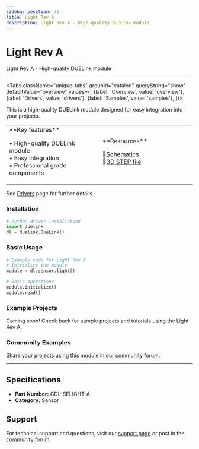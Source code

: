 ```yaml
---
sidebar_position: 73
title: Light Rev A
description: Light Rev A - High-quality DUELink module
---
```



# Light Rev A

<ProductImageSelector 
  partNumber="selight-a"
  productName="Light Rev A"
/>

Light Rev A - High-quality DUELink module

---

<Tabs className="unique-tabs" groupid="catalog" queryString="show" defaultValue="overview"
  values={[
    {label: 'Overview', value: 'overview'},
    {label: 'Drivers', value: 'drivers'},
    {label: 'Samples', value: 'samples'},
  ]}>

<TabItem value="overview">

This is a high-quality DUELink module designed for easy integration into your projects.

<table><td width='50%'>
**Key features**

• High-quality DUELink module<br/>
• Easy integration<br/>
• Professional grade components<br/>

</td><td width='50%'>
**Resources**
 
📄[Schematics](/sch/selight-a.pdf)<br/>
🔩[3D STEP file](/3d/selight-a.step)<br/>

</td></table>

</TabItem>

<TabItem value="drivers">

See [Drivers](../../engine/drivers) page for further details.

### Installation

```python
# Python driver installation
import duelink
dl = duelink.DueLink()
```

### Basic Usage

```python
# Example code for Light Rev A
# Initialize the module
module = dl.sensor.light()

# Basic operations
module.initialize()
module.read()
```

</TabItem>

<TabItem value="samples">

### Example Projects

Coming soon! Check back for sample projects and tutorials using the Light Rev A.

### Community Examples

Share your projects using this module in our [community forum](https://forums.ghielectronics.com).

</TabItem>

</Tabs>

---

## Specifications

- **Part Number:** GDL-SELIGHT-A
- **Category:** Sensor

## Support

For technical support and questions, visit our [support page](../../support) or post in the [community forum](https://forums.ghielectronics.com).
